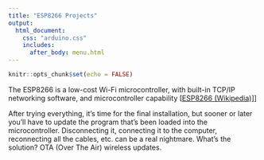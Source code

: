 ```yaml
---
title: "ESP8266 Projects"
output:
  html_document:
    css: "arduino.css"
    includes:
      after_body: menu.html
---
```


```r
knitr::opts_chunk$set(echo = FALSE)
```

<p>The ESP8266 is a low-cost Wi-Fi microcontroller, with built-in TCP/IP networking software, and microcontroller capability [<a href="https://en.wikipedia.org/wiki/ESP8266">ESP8266 (Wikipedia)]</a>]</p>

<p>After trying everything, it's time for the final installation, but sooner or later you'll have to update the program that's been loaded into the microcontroller. Disconnecting it, connecting it to the computer, reconnecting all the cables, etc. can be a real nightmare. What's the solution? OTA (Over The Air) wireless updates.</p>
